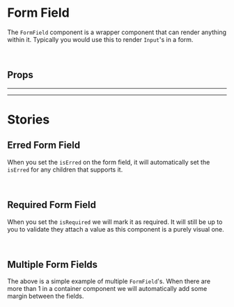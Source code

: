 
<Meta title="Components/Form Field" of={FormField} />

# Form Field

<Canvas>
  <Story id="components-form-field--basic" />
</Canvas>

The `FormField` component is a wrapper component that can render anything within it. Typically
you would use this to render `Input`'s in a form. 

<br />

## Props

<ArgsTable of={FormField} />

<hr /><hr />

# Stories

## Erred Form Field

<Canvas>
  <Story id="components-form-field--erred" />
</Canvas>

When you set the `isErred` on the form field, it will automatically set the `isErred` for any children that supports it.

<br />

## Required Form Field

<Canvas>
  <Story id="components-form-field--required" />
</Canvas>

When you set the `isRequired` we will mark it as required. It will still be up to you to validate they attach a value as
this component is a purely visual one.

<br />

## Multiple Form Fields

<Canvas>
  <Story id="components-form-field--multiple" />
</Canvas>

The above is a simple example of multiple `FormField`'s. When there are more than 1 in a container component we will automatically
add some margin between the fields.
